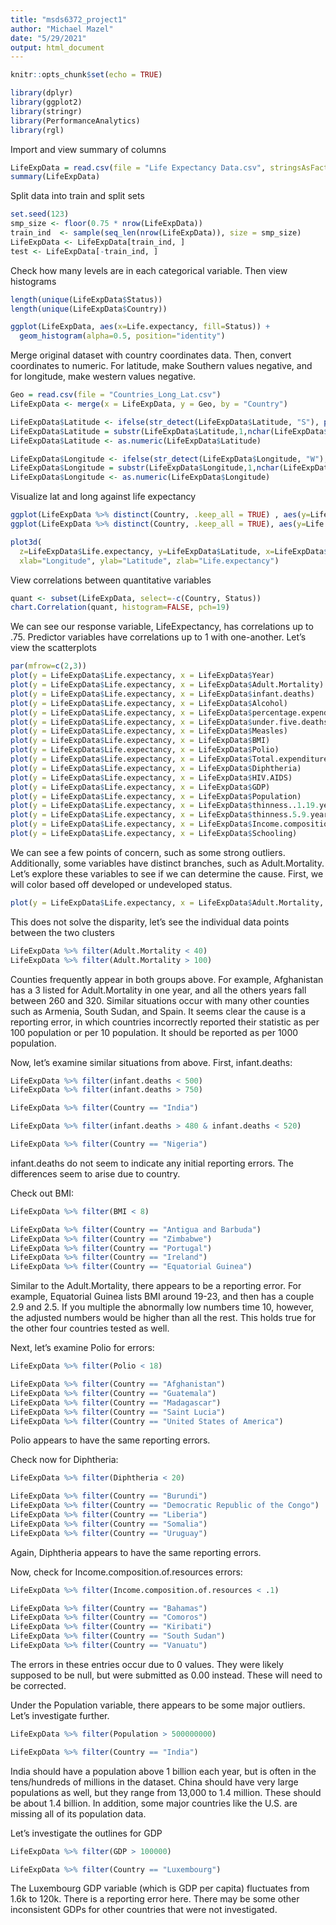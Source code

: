```yaml
---
title: "msds6372_project1"
author: "Michael Mazel"
date: "5/29/2021"
output: html_document
---
```


```r
knitr::opts_chunk$set(echo = TRUE)
```

```r
library(dplyr)
library(ggplot2)
library(stringr)
library(PerformanceAnalytics)
library(rgl)
```
Import and view summary of columns
```r
LifeExpData = read.csv(file = "Life Expectancy Data.csv", stringsAsFactors = T)
summary(LifeExpData)
```
Split data into train and split sets
```r
set.seed(123)
smp_size <- floor(0.75 * nrow(LifeExpData))
train_ind  <- sample(seq_len(nrow(LifeExpData)), size = smp_size)
LifeExpData <- LifeExpData[train_ind, ]
test <- LifeExpData[-train_ind, ]
```

Check how many levels are in each categorical variable. Then view histograms
```r
length(unique(LifeExpData$Status))
length(unique(LifeExpData$Country))
```

```r
ggplot(LifeExpData, aes(x=Life.expectancy, fill=Status)) +
  geom_histogram(alpha=0.5, position="identity")
```
    
Merge original dataset with country coordinates data. Then, convert coordinates to numeric. For latitude, make Southern values negative, and for longitude, make western values negative.
```r
Geo = read.csv(file = "Countries_Long_Lat.csv")
LifeExpData <- merge(x = LifeExpData, y = Geo, by = "Country")

LifeExpData$Latitude <- ifelse(str_detect(LifeExpData$Latitude, "S"), paste("-", LifeExpData$Latitude, sep=""), LifeExpData$Latitude)
LifeExpData$Latitude = substr(LifeExpData$Latitude,1,nchar(LifeExpData$Latitude)-1)
LifeExpData$Latitude <- as.numeric(LifeExpData$Latitude)

LifeExpData$Longitude <- ifelse(str_detect(LifeExpData$Longitude, "W"), paste("-", LifeExpData$Longitude, sep=""), LifeExpData$Longitude)
LifeExpData$Longitude = substr(LifeExpData$Longitude,1,nchar(LifeExpData$Longitude)-1)
LifeExpData$Longitude <- as.numeric(LifeExpData$Longitude)
```

Visualize lat and long against life expectancy
```r
ggplot(LifeExpData %>% distinct(Country, .keep_all = TRUE) , aes(y=Life.expectancy, x=Latitude)) + geom_point(alpha=0.5)
ggplot(LifeExpData %>% distinct(Country, .keep_all = TRUE), aes(y=Life.expectancy, x=Longitude)) + geom_point(alpha=0.5)

plot3d( 
  z=LifeExpData$Life.expectancy, y=LifeExpData$Latitude, x=LifeExpData$Longitude, 
  xlab="Longitude", ylab="Latitude", zlab="Life.expectancy")
```

View correlations between quantitative variables
```r
quant <- subset(LifeExpData, select=-c(Country, Status))
chart.Correlation(quant, histogram=FALSE, pch=19)
```

We can see our response variable, LifeExpectancy, has correlations up to .75. Predictor variables have correlations up to 1 with one-another. Let's view the scatterplots
```r
par(mfrow=c(2,3))
plot(y = LifeExpData$Life.expectancy, x = LifeExpData$Year)
plot(y = LifeExpData$Life.expectancy, x = LifeExpData$Adult.Mortality)
plot(y = LifeExpData$Life.expectancy, x = LifeExpData$infant.deaths)
plot(y = LifeExpData$Life.expectancy, x = LifeExpData$Alcohol)
plot(y = LifeExpData$Life.expectancy, x = LifeExpData$percentage.expenditure)
plot(y = LifeExpData$Life.expectancy, x = LifeExpData$under.five.deaths)
plot(y = LifeExpData$Life.expectancy, x = LifeExpData$Measles)
plot(y = LifeExpData$Life.expectancy, x = LifeExpData$BMI)
plot(y = LifeExpData$Life.expectancy, x = LifeExpData$Polio)
plot(y = LifeExpData$Life.expectancy, x = LifeExpData$Total.expenditure)
plot(y = LifeExpData$Life.expectancy, x = LifeExpData$Diphtheria)
plot(y = LifeExpData$Life.expectancy, x = LifeExpData$HIV.AIDS)
plot(y = LifeExpData$Life.expectancy, x = LifeExpData$GDP)
plot(y = LifeExpData$Life.expectancy, x = LifeExpData$Population)
plot(y = LifeExpData$Life.expectancy, x = LifeExpData$thinness..1.19.years)
plot(y = LifeExpData$Life.expectancy, x = LifeExpData$thinness.5.9.years)
plot(y = LifeExpData$Life.expectancy, x = LifeExpData$Income.composition.of.resources)
plot(y = LifeExpData$Life.expectancy, x = LifeExpData$Schooling)
```
    
We can see a few points of concern, such as some strong outliers. Additionally, some variables have distinct branches, such as Adult.Mortality. Let's explore these variables to see if we can determine the cause. First, we will color based off developed or undeveloped status.
```r
plot(y = LifeExpData$Life.expectancy, x = LifeExpData$Adult.Mortality, col = LifeExpData$Status)
```
   
This does not solve the disparity, let's see the individual data points between the two clusters
```r
LifeExpData %>% filter(Adult.Mortality < 40)
LifeExpData %>% filter(Adult.Mortality > 100)
```
Counties frequently appear in both groups above. For example, Afghanistan has a 3 listed for Adult.Mortality in one year, and all the others years fall between 260 and 320. Similar situations occur with many other counties such as Armenia, South Sudan, and Spain. It seems clear the cause is a reporting error, in which countries incorrectly reported their statistic as per 100 population or per 10 population. It should be reported as per 1000 population.
  
Now, let's examine similar situations from above. First, infant.deaths:
```r
LifeExpData %>% filter(infant.deaths < 500)
LifeExpData %>% filter(infant.deaths > 750)
```
```r
LifeExpData %>% filter(Country == "India")
```

```r
LifeExpData %>% filter(infant.deaths > 480 & infant.deaths < 520)
```

```r
LifeExpData %>% filter(Country == "Nigeria")
```
infant.deaths do not seem to indicate any initial reporting errors. The differences seem to arise due to country.
  
Check out BMI:
```r
LifeExpData %>% filter(BMI < 8)
```

```r
LifeExpData %>% filter(Country == "Antigua and Barbuda")
LifeExpData %>% filter(Country == "Zimbabwe")
LifeExpData %>% filter(Country == "Portugal")
LifeExpData %>% filter(Country == "Ireland")
LifeExpData %>% filter(Country == "Equatorial Guinea")
```
Similar to the Adult.Mortality, there appears to be a reporting error. For example, Equatorial Guinea lists BMI around 19-23, and then has a couple 2.9 and 2.5. If you multiple the abnormally low numbers time 10, however, the adjusted numbers would be higher than all the rest. This holds true for the other four countries tested as well. 

Next, let's examine Polio for errors:
```r
LifeExpData %>% filter(Polio < 18)
```
```r
LifeExpData %>% filter(Country == "Afghanistan")
LifeExpData %>% filter(Country == "Guatemala")
LifeExpData %>% filter(Country == "Madagascar")
LifeExpData %>% filter(Country == "Saint Lucia")
LifeExpData %>% filter(Country == "United States of America")
```
Polio appears to have the same reporting errors.
  
Check now for Diphtheria:
```r
LifeExpData %>% filter(Diphtheria < 20)
```

```r
LifeExpData %>% filter(Country == "Burundi")
LifeExpData %>% filter(Country == "Democratic Republic of the Congo")
LifeExpData %>% filter(Country == "Liberia")
LifeExpData %>% filter(Country == "Somalia")
LifeExpData %>% filter(Country == "Uruguay")
```
Again, Diphtheria appears to have the same reporting errors.
  
Now, check for Income.composition.of.resources errors:
```r
LifeExpData %>% filter(Income.composition.of.resources < .1)
```

```r
LifeExpData %>% filter(Country == "Bahamas")
LifeExpData %>% filter(Country == "Comoros")
LifeExpData %>% filter(Country == "Kiribati")
LifeExpData %>% filter(Country == "South Sudan")
LifeExpData %>% filter(Country == "Vanuatu")
```
The errors in these entries occur due to 0 values. They were likely supposed to be null, but were submitted as 0.00 instead. These will need to be corrected.
  
  
Under the Population variable, there appears to be some major outliers. Let's investigate further.
```r
LifeExpData %>% filter(Population > 500000000)
```

```r
LifeExpData %>% filter(Country == "India")
```

India should have a population above 1 billion each year, but is often in the tens/hundreds of millions in the dataset. China should have very large populations as well, but they range from 13,000 to 1.4 million. These should be about 1.4 billion. In addition, some major countries like the U.S. are missing all of its population data.
  
Let's investigate the outlines for GDP
```r
LifeExpData %>% filter(GDP > 100000)
```

```r
LifeExpData %>% filter(Country == "Luxembourg")
```
The Luxembourg GDP variable (which is GDP per capita) fluctuates from 1.6k to 120k. There is a reporting error here. There may be some other inconsistent GDPs for other countries that were not investigated.